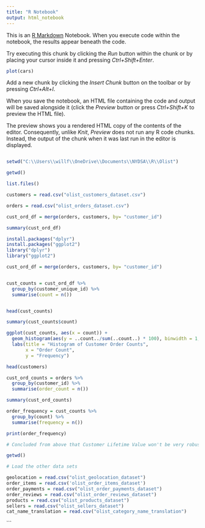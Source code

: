 ```yaml
---
title: "R Notebook"
output: html_notebook
---
```


This is an [R Markdown](http://rmarkdown.rstudio.com) Notebook. When you execute code within the notebook, the results appear beneath the code. 

Try executing this chunk by clicking the *Run* button within the chunk or by placing your cursor inside it and pressing *Ctrl+Shift+Enter*. 

```r
plot(cars)
```

Add a new chunk by clicking the *Insert Chunk* button on the toolbar or by pressing *Ctrl+Alt+I*.

When you save the notebook, an HTML file containing the code and output will be saved alongside it (click the *Preview* button or press *Ctrl+Shift+K* to preview the HTML file).

The preview shows you a rendered HTML copy of the contents of the editor. Consequently, unlike *Knit*, *Preview* does not run any R code chunks. Instead, the output of the chunk when it was last run in the editor is displayed.

```r
```


```r
setwd("C:\\Users\\willf\\OneDrive\\Documents\\NYDSA\\R\\Olist")
```

```r
getwd()
```


```r
list.files()
```
```r
customers = read.csv("olist_customers_dataset.csv")
```


```r
orders = read.csv("olist_orders_dataset.csv")
```
```r
cust_ord_df = merge(orders, customers, by= "customer_id")
```

```r
summary(cust_ord_df)
```

```r
install.packages("dplyr")
install.packages("ggplot2")
library("dplyr")
library("ggplot2")
```
```r
cust_ord_df = merge(orders, customers, by= "customer_id")


cust_counts = cust_ord_df %>%
  group_by(customer_unique_id) %>%
  summarise(count = n())


head(cust_counts)
```
```r
summary(cust_counts$count)
```

```r
ggplot(cust_counts, aes(x = count)) +
  geom_histogram(aes(y = ..count../sum(..count..) * 100), binwidth = 1, fill = "blue", color = "black") +
  labs(title = "Histogram of Customer Order Counts",
       x = "Order Count",
       y = "Frequency")
```

```r
head(customers)
```
```r
cust_ord_counts = orders %>%
  group_by(customer_id) %>%
  summarise(order_count = n())

summary(cust_ord_counts)
```

```r
order_frequency = cust_counts %>%
  group_by(count) %>%
  summarise(frequency = n())

print(order_frequency)
```
```r
# Concluded from above that Customer Lifetime Value won't be very robust because there are not many repeat purchasers. Next moving on to general EDA. 
```
```r
getwd()

# Load the other data sets

geolocation = read.csv("olist_geolocation_dataset")
order_items = read.csv('olist_order_items_dataset')
order_payments = read.csv("olist_order_payments_dataset")
order_reviews = read.csv("olist_order_reviews_dataset")
products = read.csv("olist_products_dataset")
sellers = read.csv("olist_sellers_dataset")
cat_name_translation = read.csv("olist_category_name_translation")
```


```

